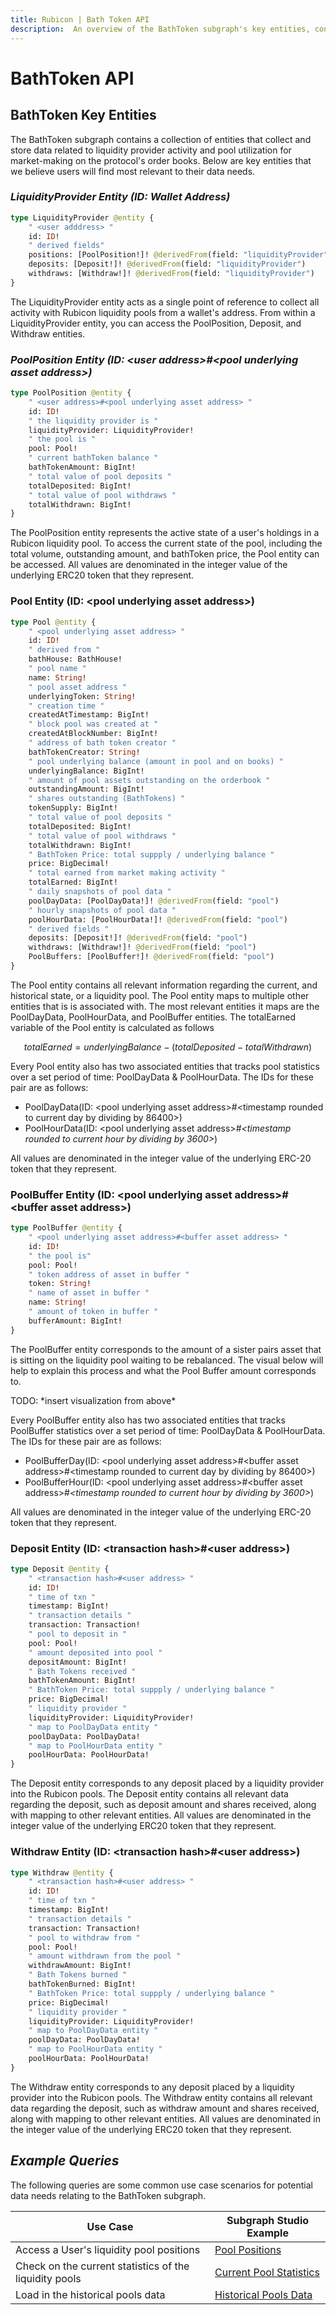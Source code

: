 ```yaml
---
title: Rubicon | Bath Token API
description:  An overview of the BathToken subgraph's key entities, contract event handlers, and example queries for a variety of use cases.
---
```


# BathToken API

## **BathToken Key Entities**&#x20;

The BathToken subgraph contains a collection of entities that collect and store data related to liquidity provider activity and pool utilization for market-making on the protocol's order books. Below are key entities that we believe users will find most relevant to their data needs.&#x20;

### _**LiquidityProvider Entity (ID: Wallet Address)**_

```graphql
type LiquidityProvider @entity { 
    " <user adddress> "
    id: ID!
    " derived fields"
    positions: [PoolPosition!]! @derivedFrom(field: "liquidityProvider")
    deposits: [Deposit!]! @derivedFrom(field: "liquidityProvider")
    withdraws: [Withdraw!]! @derivedFrom(field: "liquidityProvider")
}
```

The LiquidityProvider entity acts as a single point of reference to collect all activity with Rubicon liquidity pools from a wallet's address. From within a LiquidityProvider entity, you can access the PoolPosition, Deposit, and Withdraw entities.&#x20; 

### _PoolPosition Entity (ID: \<user address>#\<pool underlying asset address>)_

```graphql
type PoolPosition @entity {
    " <user address>#<pool underlying asset address> "
    id: ID!
    " the liquidity provider is "
    liquidityProvider: LiquidityProvider!
    " the pool is "
    pool: Pool!
    " current bathToken balance "
    bathTokenAmount: BigInt!
    " total value of pool deposits "
    totalDeposited: BigInt!
    " total value of pool withdraws "
    totalWithdrawn: BigInt!
}
```

The PoolPosition entity represents the active state of a user's holdings in a Rubicon liquidity pool. To access the current state of the pool, including the total volume, outstanding amount, and bathToken price, the Pool entity can be accessed. All values are denominated in the integer value of the underlying ERC20 token that they represent.&#x20; 

### Pool Entity (ID: \<pool underlying asset address>)

```graphql
type Pool @entity { 
    " <pool underlying asset address> " 
    id: ID! 
    " derived from "
    bathHouse: BathHouse!
    " pool name "
    name: String!
    " pool asset address "
    underlyingToken: String!
    " creation time "
    createdAtTimestamp: BigInt!
    " block pool was created at "
    createdAtBlockNumber: BigInt!
    " address of bath token creator "
    bathTokenCreator: String!
    " pool underlying balance (amount in pool and on books) "
    underlyingBalance: BigInt!
    " amount of pool assets outstanding on the orderbook "
    outstandingAmount: BigInt!
    " shares outstanding (BathTokens) "
    tokenSupply: BigInt!
    " total value of pool deposits "
    totalDeposited: BigInt!
    " total value of pool withdraws "
    totalWithdrawn: BigInt!
    " BathToken Price: total suppply / underlying balance "
    price: BigDecimal!
    " total earned from market making activity "
    totalEarned: BigInt!
    " daily snapshots of pool data "
    poolDayData: [PoolDayData!]! @derivedFrom(field: "pool")
    " hourly snapshots of pool data "
    poolHourData: [PoolHourData!]! @derivedFrom(field: "pool")
    " derived fields "
    deposits: [Deposit!]! @derivedFrom(field: "pool")
    withdraws: [Withdraw!]! @derivedFrom(field: "pool")
    PoolBuffers: [PoolBuffer!]! @derivedFrom(field: "pool")
}
```

The Pool entity contains all relevant information regarding the current, and historical state, or a liquidity pool. The Pool entity maps to multiple other entities that is is associated with. The most relevant entities it maps are the PoolDayData, PoolHourData, and PoolBuffer entities. The totalEarned variable of the Pool entity is calculated as follows

$$
totalEarned = underlyingBalance - (totalDeposited - totalWithdrawn)
$$

Every Pool entity also has two associated entities that tracks pool statistics over a set period of time: PoolDayData & PoolHourData. The IDs for these pair are as follows:&#x20;

* PoolDayData(ID: \<pool underlying asset address>#\<timestamp rounded to current day by dividing by 86400>)
* PoolHourData(ID: \<pool underlying asset address>#_\<timestamp rounded to current hour by dividing by 3600>_)

All values are denominated in the integer value of the underlying ERC-20 token that they represent.&#x20; 

### PoolBuffer Entity (ID: \<pool underlying asset address>#\<buffer asset address>)

```graphql
type PoolBuffer @entity {
    " <pool underlying asset address>#<buffer asset address> "
    id: ID!
    " the pool is"
    pool: Pool!
    " token address of asset in buffer "
    token: String!
    " name of asset in buffer "
    name: String!
    " amount of token in buffer "
    bufferAmount: BigInt!
}
```

The PoolBuffer entity corresponds to the amount of a sister pairs asset that is sitting on the liquidity pool waiting to be rebalanced. The visual below will help to explain this process and what the Pool Buffer amount corresponds to.&#x20;

TODO: \*insert visualization from above\*

Every PoolBuffer entity also has two associated entities that tracks PoolBuffer statistics over a set period of time: PoolDayData & PoolHourData. The IDs for these pair are as follows:&#x20;

* PoolBufferDay(ID: \<pool underlying asset address>#\<buffer asset address>#\<timestamp rounded to current day by dividing by 86400>)
* PoolBufferHour(ID: \<pool underlying asset address>#\<buffer asset address>#_\<timestamp rounded to current hour by dividing by 3600>_)

All values are denominated in the integer value of the underlying ERC-20 token that they represent.&#x20; 

### Deposit Entity (ID: \<transaction hash>#\<user address>)

```graphql
type Deposit @entity {
    " <transaction hash>#<user address> "
    id: ID!
    " time of txn "
    timestamp: BigInt!
    " transaction details "
    transaction: Transaction!
    " pool to deposit in "
    pool: Pool!
    " amount deposited into pool "
    depositAmount: BigInt!
    " Bath Tokens received "
    bathTokenAmount: BigInt! 
    " BathToken Price: total suppply / underlying balance "
    price: BigDecimal!
    " liquidity provider "
    liquidityProvider: LiquidityProvider!
    " map to PoolDayData entity "
    poolDayData: PoolDayData!
    " map to PoolHourData entity "
    poolHourData: PoolHourData!
} 
```

The Deposit entity corresponds to any deposit placed by a liquidity provider into the Rubicon pools. The Deposit entity contains all relevant data regarding the deposit, such as deposit amount and shares received, along with mapping to other relevant entities. All values are denominated in the integer value of the underlying ERC20 token that they represent.&#x20;

### Withdraw Entity (ID: \<transaction hash>#\<user address>)

```graphql
type Withdraw @entity {
    " <transaction hash>#<user address> "
    id: ID!
    " time of txn "
    timestamp: BigInt!
    " transaction details "
    transaction: Transaction!
    " pool to withdraw from "
    pool: Pool!
    " amount withdrawn from the pool "
    withdrawAmount: BigInt!
    " Bath Tokens burned "
    bathTokenBurned: BigInt! 
    " BathToken Price: total suppply / underlying balance "
    price: BigDecimal!
    " liquidity provider "
    liquidityProvider: LiquidityProvider!
    " map to PoolDayData entity "
    poolDayData: PoolDayData!
    " map to PoolHourData entity "
    poolHourData: PoolHourData!
} 
```

The Withdraw entity corresponds to any deposit placed by a liquidity provider into the Rubicon pools. The Withdraw entity contains all relevant data regarding the deposit, such as withdraw amount and shares received, along with mapping to other relevant entities. All values are denominated in the integer value of the underlying ERC20 token that they represent.&#x20; 

## _**Example Queries**_

The following queries are some common use case scenarios for potential data needs relating to the BathToken subgraph.&#x20;

| Use Case                                               | Subgraph Studio Example                                                                                                                  |
| ------------------------------------------------------ | ---------------------------------------------------------------------------------------------------------------------------------------- |
| Access a User's liquidity pool positions               | [Pool Positions](https://thegraph.com/hosted-service/subgraph/denverbaumgartner/bathtoken?query=liquidityProviders)                      |
| Check on the current statistics of the liquidity pools | [Current Pool Statistics](https://thegraph.com/hosted-service/subgraph/denverbaumgartner/bathtoken?query=Pools)                          |
| Load in the historical pools data                      | [Historical Pools Data](https://thegraph.com/hosted-service/subgraph/denverbaumgartner/bathtoken?query=Pools%20Historical%20Performance) |
